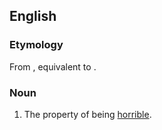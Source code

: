 ==English==

===Etymology===
From {{inh|en|enm|horriblenesse}}, equivalent to {{af|en|horrible|-ness}}.

===Noun===
{{en-noun|-|es}}

# The property of being [[horrible]].